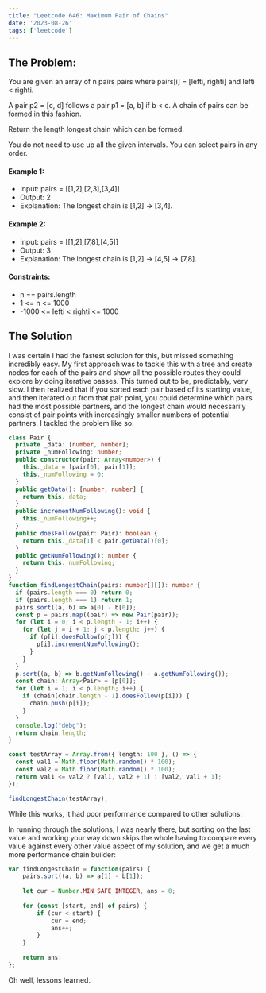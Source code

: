 ```yaml
---
title: "Leetcode 646: Maximum Pair of Chains"
date: '2023-08-26'
tags: ['leetcode']
---
```


## The Problem:
You are given an array of n pairs pairs where pairs[i] = [lefti, righti] and lefti < righti.

A pair p2 = [c, d] follows a pair p1 = [a, b] if b < c. A chain of pairs can be formed in this fashion.

Return the length longest chain which can be formed.

You do not need to use up all the given intervals. You can select pairs in any order.

#### Example 1:
- Input: pairs = [[1,2],[2,3],[3,4]]
- Output: 2
- Explanation: The longest chain is [1,2] -> [3,4].
#### Example 2:
- Input: pairs = [[1,2],[7,8],[4,5]]
- Output: 3
- Explanation: The longest chain is [1,2] -> [4,5] -> [7,8].
#### Constraints:
- n == pairs.length
- 1 \<= n \<= 1000
- -1000 \<= lefti \< righti \<= 1000

## The Solution

I was certain I had the fastest solution for this, but missed something incredibly easy. My first approach was to tackle this with a tree and create nodes for each of the pairs and show all the possible routes they could explore by doing iterative passes. This turned out to be, predictably, very slow. I then realized that if you sorted each pair based of its starting value, and then iterated out from that pair point, you could determine which pairs had the most possible partners, and the longest chain would necessarily consist of pair points with increasingly smaller numbers of potential partners. I tackled the problem like so:

```ts
class Pair {
  private _data: [number, number];
  private _numFollowing: number;
  public constructor(pair: Array<number>) {
    this._data = [pair[0], pair[1]];
    this._numFollowing = 0;
  }
  public getData(): [number, number] {
    return this._data;
  }
  public incrementNumFollowing(): void {
    this._numFollowing++;
  }
  public doesFollow(pair: Pair): boolean {
    return this._data[1] < pair.getData()[0];
  }
  public getNumFollowing(): number {
    return this._numFollowing;
  }
}
function findLongestChain(pairs: number[][]): number {
  if (pairs.length === 0) return 0;
  if (pairs.length === 1) return 1;
  pairs.sort((a, b) => a[0] - b[0]);
  const p = pairs.map((pair) => new Pair(pair));
  for (let i = 0; i < p.length - 1; i++) {
    for (let j = i + 1; j < p.length; j++) {
      if (p[i].doesFollow(p[j])) {
        p[i].incrementNumFollowing();
      }
    }
  }
  p.sort((a, b) => b.getNumFollowing() - a.getNumFollowing());
  const chain: Array<Pair> = [p[0]];
  for (let i = 1; i < p.length; i++) {
    if (chain[chain.length - 1].doesFollow(p[i])) {
      chain.push(p[i]);
    }
  }
  console.log("debg");
  return chain.length;
}

const testArray = Array.from({ length: 100 }, () => {
  const val1 = Math.floor(Math.random() * 100);
  const val2 = Math.floor(Math.random() * 100);
  return val1 <= val2 ? [val1, val2 + 1] : [val2, val1 + 1];
});

findLongestChain(testArray);
```

While this works, it had poor performance compared to other solutions:

<CustomImage src="https://raw.githubusercontent.com/justindanielclark/NextJS13BlogPosts/main/images/pairOfChainsPerformance.png" alt="leetcode-646-maximum_pair_of_chains_performance" />

In running through the solutions, I was nearly there, but sorting on the last value and working your way down skips the whole having to compare every value against every other value aspect of my solution, and we get a much more performance chain builder:

```js
var findLongestChain = function(pairs) {
    pairs.sort((a, b) => a[1] - b[1]);
    
    let cur = Number.MIN_SAFE_INTEGER, ans = 0;
    
    for (const [start, end] of pairs) {
        if (cur < start) {
            cur = end;
            ans++;
        }
    }
    
    return ans;
};
```

Oh well, lessons learned.